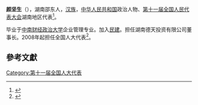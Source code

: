 '''颜坚生'''（{{bd|1960年||}}），湖南邵东人，[[汉族|汉族]]，[[中华人民共和国|中华人民共和国]]政治人物、[[第十一届全国人民代表大会|第十一届全国人民代表大会]]湖南地区代表<ref>{{cite web|author=新华网|title=第十一届全国人大代表|url=http://news.xinhuanet.com/ziliao/2008-03/03/content_7708230.htm?node=36628|publisher=新华网|accessdate=2014-01-07|archive-date=2014-01-10|archive-url=https://web.archive.org/web/20140110211415/http://news.xinhuanet.com/ziliao/2008-03/03/content_7708230.htm?node=36628|dead-url=no}}</ref>。

毕业于[[中南财经政治大学|中南财经政治大学]]企业管理专业。加入[[民建|民建]]。担任湖南德天投资有限公司董事长。2008年起担任全国人大代表<ref>{{cite news|title=全国人大代表信息-颜坚生|url= http://210.82.31.1:8084/delegate/viewDelegate.action?dbid=111788|accessdate=2013-04-05|newspaper=全国人大网|archive-url=https://web.archive.org/web/20140517164335/http://www.npc.gov.cn/delegate/viewDelegate.action?dbid=111788|archive-date=2014-05-17|dead-url=yes}}</ref>。

==參考文獻==
{{reflist}}
[[Category:第十一届全国人大代表|Category:第十一届全国人大代表]]